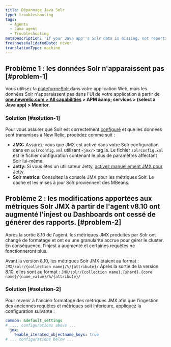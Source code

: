 ```yaml
---
title: Dépannage Java Solr
type: troubleshooting
tags:
  - Agents
  - Java agent
  - Troubleshooting
metaDescription: 'If your Java app''s Solr data is missing, not reporting to New Relic, or too much data is being reported, follow these troubleshooting steps to ensure Solr is configured correctly.'
freshnessValidatedDate: never
translationType: machine
---
```


## Problème 1 : les données Solr n&apos;apparaissent pas [#problem-1]

Vous utilisez la [plateformeSolr ](http://lucene.apache.org/solr/)dans votre application Web, mais les données Solr n&apos;apparaissent pas dans l&apos;UI <InlinePopover type="apm" />de votre application à partir de <DNT>**[one.newrelic.com &gt; All capabilities](https://one.newrelic.com/all-capabilities) &gt; APM &amp;amp; services &gt; (select a Java app) &gt; Monitor**</DNT>.

### Solution [#solution-1]

Pour vous assurer que Solr est correctement [configuré](/docs/agents/java-agent/getting-started/compatibility-requirements-java-agent#other) et que les données sont transmises à New Relic, procédez comme suit :

* <DNT>**JMX:**</DNT> Assurez-vous que JMX est activé dans votre Solr configuration dans en `solrconfig.xml` utilisant `<jmx/>` tag la. Le fichier `solrconfig.xml` est le fichier configuration contenant le plus de paramètres affectant Solr lui-même.
* <DNT>**Jetty:**</DNT> Si vous êtes un utilisateur Jetty, [activez manuellement JMX pour Jetty](https://wiki.eclipse.org/Jetty/Tutorial/JMX#Enabling_JMXConnectorServer_for_Remote_Access).
* <DNT>**Solr metrics:**</DNT> Consultez la console JMX pour les métriques Solr. Le cache et les mises à jour Solr proviennent des MBeans.

## Problème 2 : les modifications apportées aux métriques Solr JMX à partir de l&apos;agent v8.10 ont augmenté l&apos;injest ou Dashboards ont cessé de générer des rapports. [#problem-2]

Après la sortie 8.10 de l&apos;agent, les métriques JMX produites par Solr ont changé de formatage et ont eu une granularité accrue pour gérer le cluster. En conséquence, l&apos;injest a augmenté et certaines requêtes ne fonctionneront plus.

Avant la version 8.10, les métriques Solr JMX étaient au format : `JMX/solr/{collection name}/%/{attribute}/` Après la sortie de la version 8.10, elles sont au format : `JMX/solr/{collection name}.{shard}.{core name}/{name_value}/%/{attribute}/`

### Solution [#solution-2]

Pour revenir à l&apos;ancien formatage des métriques JMX afin que l&apos;ingestion des anciennes requêtes et métriques soit inférieure, appliquez la configuration suivante :

```yml
common: &default_settings
# .... configurations above ...
  jmx:
    enable_iterated_objectname_keys: true
# ... configurations below ...
```